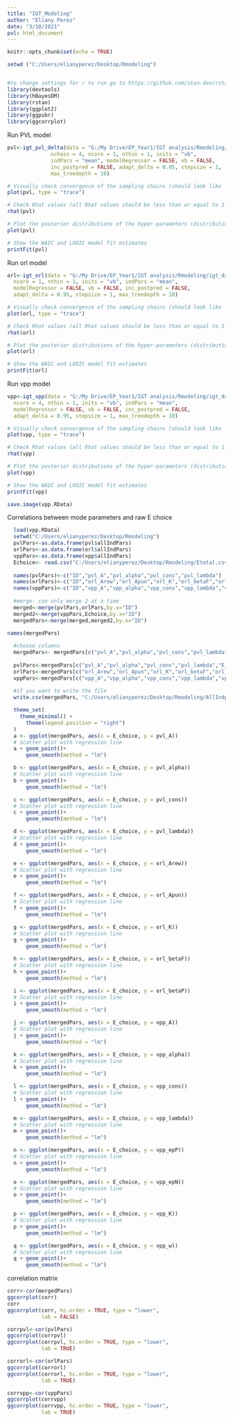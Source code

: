 ```yaml
---
title: "IGT_Modeling"
author: "Eliany Perez"
date: "3/10/2021"
pvl: html_document
---
```


```r
knitr::opts_chunk$set(echo = TRUE)
```

```r
setwd ("C:/Users/elianyperez/Desktop/Rmodeling")


#to change settings for r to run go to https://github.com/stan-dev/rstan/wiki/RStan-Getting-Started
library(devtools)
library(hBayesDM)
library(rstan)
library(ggplot2)
library(ggpubr)
library(ggcorrplot)
```

Run PVL model

```r
pvl<-igt_pvl_delta(data = "G:/My Drive/EP_Year1/IGT analysis/Rmodeling/igt_data2.txt", niter = 4000, nwarmup = 1000,
              nchain = 4, ncore = 1, nthin = 1, inits = "vb",
              indPars = "mean", modelRegressor = FALSE, vb = FALSE,
              inc_postpred = FALSE, adapt_delta = 0.95, stepsize = 1,
              max_treedepth = 10)

```

```r
# Visually check convergence of the sampling chains (should look like 'hairy caterpillars')
plot(pvl, type = "trace")

# Check Rhat values (all Rhat values should be less than or equal to 1.1)
rhat(pvl)

# Plot the posterior distributions of the hyper-parameters (distributions should be unimodal)
plot(pvl)

# Show the WAIC and LOOIC model fit estimates
printFit(pvl)
```

Run orl model

```r
orl<-igt_orl(data = "G:/My Drive/EP_Year1/IGT analysis/Rmodeling/igt_data2.txt", niter = 4000, nwarmup = 1000, nchain = 4,
  ncore = 1, nthin = 1, inits = "vb", indPars = "mean",
  modelRegressor = FALSE, vb = FALSE, inc_postpred = FALSE,
  adapt_delta = 0.95, stepsize = 1, max_treedepth = 10)
```

```r
# Visually check convergence of the sampling chains (should look like 'hairy caterpillars')
plot(orl, type = "trace")

# Check Rhat values (all Rhat values should be less than or equal to 1.1)
rhat(orl)

# Plot the posterior distributions of the hyper-parameters (distributions should be unimodal)
plot(orl)

# Show the WAIC and LOOIC model fit estimates
printFit(orl)
```

Run vpp model

```r
vpp<-igt_vpp(data = "G:/My Drive/EP_Year1/IGT analysis/Rmodeling/igt_data2.txt", niter = 4000, nwarmup = 1000, nchain = 4,
  ncore = 4, nthin = 1, inits = "vb", indPars = "mean",
  modelRegressor = FALSE, vb = FALSE, inc_postpred = FALSE,
  adapt_delta = 0.95, stepsize = 1, max_treedepth = 10)
```

```r
# Visually check convergence of the sampling chains (should look like 'hairy caterpillars')
plot(vpp, type = "trace")

# Check Rhat values (all Rhat values should be less than or equal to 1.1)
rhat(vpp)

# Plot the posterior distributions of the hyper-parameters (distributions should be unimodal)
plot(vpp)

# Show the WAIC and LOOIC model fit estimates
printFit(vpp)

save.image(vpp.RData)
```

Correlations between mode parameters and raw E choice

```r
  load(vpp.RData)
  setwd("C:/Users/elianyperez/Desktop/Rmodeling")
  pvlPars<-as.data.frame(pvl$allIndPars)
  orlPars<-as.data.frame(orl$allIndPars)
  vppPars<-as.data.frame(vpp$allIndPars)
  Echoice<- read.csv("C:/Users/elianyperez/Desktop/Rmodeling/Etotal.csv")
  
  names(pvlPars)<-c("ID","pvl_A","pvl_alpha","pvl_cons","pvl_lambda")
  names(orlPars)<-c("ID","orl_Arew","orl_Apun","orl_K","orl_betaF","orl_betaP" )
  names(vppPars)<-c("ID","vpp_A","vpp_alpha","vpp_cons","vpp_lambda","vpp_epP","vpp_epN","vpp_K","vpp_w")
  
  #merge- can only merge 2 at a time
  merged<-merge(pvlPars,orlPars,by.x="ID")
  merged2<-merge(vppPars,Echoice,by.x="ID")
  mergedPars<-merge(merged,merged2,by.x="ID")

names(mergedPars)
  
  #choose columns
  mergedPars<- mergedPars[c("pvl_A","pvl_alpha","pvl_cons","pvl_lambda","orl_Arew","orl_Apun","orl_K","orl_betaF","orl_betaP","vpp_A","vpp_alpha","vpp_cons","vpp_lambda","vpp_epP","vpp_epN","vpp_K","vpp_w","E_choice")] 
  
  pvlPars<-mergedPars[c("pvl_A","pvl_alpha","pvl_cons","pvl_lambda","E_choice")] 
  orlPars<-mergedPars[c("orl_Arew","orl_Apun","orl_K","orl_betaF","orl_betaP","E_choice")]
  vppPars<-mergedPars[c("vpp_A","vpp_alpha","vpp_cons","vpp_lambda","vpp_epP","vpp_epN","vpp_K","vpp_w","E_choice")] 
  
  #if you want to write the file
  write.csv(mergedPars, "C:/Users/elianyperez/Desktop/Rmodeling/AllIndpars.csv", row.names=FALSE)

```

```r
  theme_set(
    theme_minimal() +
      theme(legend.position = "right")
  )
  a <- ggplot(mergedPars, aes(x = E_choice, y = pvl_A))
  # Scatter plot with regression line
  a + geom_point()+
      geom_smooth(method = "lm") 
```

```r

  b <- ggplot(mergedPars, aes(x = E_choice, y = pvl_alpha))
  # Scatter plot with regression line
  b + geom_point()+
      geom_smooth(method = "lm") 

```

```r

  c <- ggplot(mergedPars, aes(x = E_choice, y = pvl_cons))
  # Scatter plot with regression line
  c + geom_point()+
      geom_smooth(method = "lm") 

```

```r

  d <- ggplot(mergedPars, aes(x = E_choice, y = pvl_lambda))
  # Scatter plot with regression line
  d + geom_point()+
      geom_smooth(method = "lm") 

```

```r

  e <- ggplot(mergedPars, aes(x = E_choice, y = orl_Arew))
  # Scatter plot with regression line
  e + geom_point()+
      geom_smooth(method = "lm") 

```


```r

  f <- ggplot(mergedPars, aes(x = E_choice, y = orl_Apun))
  # Scatter plot with regression line
  f + geom_point()+
      geom_smooth(method = "lm") 

```


```r

  g <- ggplot(mergedPars, aes(x = E_choice, y = orl_K))
  # Scatter plot with regression line
  g + geom_point()+
      geom_smooth(method = "lm") 

```


```r

  h <- ggplot(mergedPars, aes(x = E_choice, y = orl_betaF))
  # Scatter plot with regression line
  h + geom_point()+
      geom_smooth(method = "lm") 

```


```r

  i <- ggplot(mergedPars, aes(x = E_choice, y = orl_betaP))
  # Scatter plot with regression line
  i + geom_point()+
      geom_smooth(method = "lm") 

```


```r
  j <- ggplot(mergedPars, aes(x = E_choice, y = vpp_A))
  # Scatter plot with regression line
  j + geom_point()+
      geom_smooth(method = "lm") 

```


```r

  k <- ggplot(mergedPars, aes(x = E_choice, y = vpp_alpha))
  # Scatter plot with regression line
  k + geom_point()+
      geom_smooth(method = "lm") 

```

```r

  l <- ggplot(mergedPars, aes(x = E_choice, y = vpp_cons))
  # Scatter plot with regression line
  l + geom_point()+
      geom_smooth(method = "lm") 

```

```r

  m <- ggplot(mergedPars, aes(x = E_choice, y = vpp_lambda))
  # Scatter plot with regression line
  m + geom_point()+
      geom_smooth(method = "lm") 

```


```r

  n <- ggplot(mergedPars, aes(x = E_choice, y = vpp_epP))
  # Scatter plot with regression line
  n + geom_point()+
      geom_smooth(method = "lm") 

```

```r

  o <- ggplot(mergedPars, aes(x = E_choice, y = vpp_epN))
  # Scatter plot with regression line
  o + geom_point()+
      geom_smooth(method = "lm") 

```

```r

  p <- ggplot(mergedPars, aes(x = E_choice, y = vpp_K))
  # Scatter plot with regression line
  p + geom_point()+
      geom_smooth(method = "lm") 

```

```r

  q <- ggplot(mergedPars, aes(x = E_choice, y = vpp_w))
  # Scatter plot with regression line
  q + geom_point()+
      geom_smooth(method = "lm") 

```


correlation matrix

```r
corr<-cor(mergedPars)
ggcorrplot(corr)
corr
ggcorrplot(corr, hc.order = TRUE, type = "lower",
           lab = FALSE)
```

```r
corrpvl<-cor(pvlPars)
ggcorrplot(corrpvl)
ggcorrplot(corrpvl, hc.order = TRUE, type = "lower",
           lab = TRUE)
```

```r
corrorl<-cor(orlPars)
ggcorrplot(corrorl)
ggcorrplot(corrorl, hc.order = TRUE, type = "lower",
           lab = TRUE)
```

```r
corrvpp<-cor(vppPars)
ggcorrplot(corrvpp)
ggcorrplot(corrvpp, hc.order = TRUE, type = "lower",
           lab = TRUE)
```